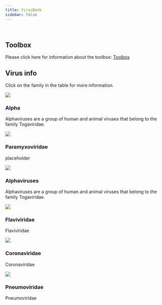 ```yaml
---
title: VirusBank
sidebar: false
---
```


&nbsp;

<!-- - - - -->

<!-- :::{ .g-col-md-8 .jumbotron } -->
<!-- ::::{ .display-1} -->
<!-- VirusBank -->
<!-- :::: -->
<!-- ::::{ .display-4} -->
<!-- Toolbox and virus info -->
<!-- :::: -->
<!-- ::: -->

<!-- - - - -->

## Toolbox

Please click here for information about the toolbox: [Toolbox](toolbox/index.qmd)

## Virus info

Click on the family in the table for more information.

::: {.grid}

::: {.card .g-col-4 .p-0 .rounded}
::: {.card-img-top}
[![](alpha/virus.jpg)](alpha/index.qmd)
:::
::: {.card-body}
::: {.card-title }
### Alpha
:::
::: {.card-text}
Alphaviruses are a group of human and animal viruses that belong to the family Togaviridae.
:::
:::
:::

::: {.card .g-col-4 .p-0 .rounded}
::: {.card-img-top}
[![](paramyxoviridae/virus.jpg)](paramyxoviridae/index.qmd)
:::
::: {.card-body}
::: {.card-title }
### Paramyxoviridae
:::
::: {.card-text}
placeholder
:::
:::
:::

::: {.card .g-col-4 .g-col-4 .p-2}
::: {.card-img-top}
[![](alphaviruses/virus.jpg)](alphaviruses/index.qmd)

:::
::: {.card-body}
::: {.card-title }
### Alphaviruses
:::
::: {.card-text}
Alphaviruses are a group of human and animal viruses that belong to the family Togaviridae.
:::
:::
:::

::: {.card .g-col-4 .g-col-4 .p-2}
::: {.card-img-top}
[![](flaviviridae/virus.jpg)](flaviviridae/index.qmd)

:::
::: {.card-body}
::: {.card-title }
### Flaviviridae
:::
::: {.card-text}
Flaviviridae
:::
:::
:::

::: {.card .g-col-4 .g-col-4 .p-2}
::: {.card-img-top}
[![](coronaviridae/virus.jpg)](coronaviridae/index.qmd)

:::
::: {.card-body}
::: {.card-title }
### Coronaviridae
:::
::: {.card-text}
Coronaviridae
:::
:::
:::

::: {.card .g-col-4 .g-col-4 .p-2}
::: {.card-img-top}
[![](pneumoviridae/virus.jpg)](pneumoviridae/index.qmd)

:::
::: {.card-body}
::: {.card-title }
### Pneumoviridae
:::
::: {.card-text}
Pneumoviridae
:::
:::
:::

:::
